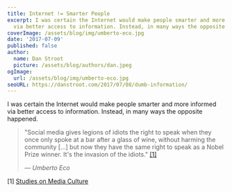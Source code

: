 ```yaml
---
title: Internet != Smarter People
excerpt: I was certain the Internet would make people smarter and more informed
  via better access to information. Instead, in many ways the opposite happened.
coverImage: /assets/blog/img/umberto-eco.jpg
date: '2017-07-09'
published: false
author:
  name: Dan Stroot
  picture: /assets/blog/authors/dan.jpeg
ogImage:
  url: /assets/blog/img/umberto-eco.jpg
seoURL: https://danstroot.com/2017/07/08/dumb-information/
---
```


I was certain the Internet would make people smarter and more informed via better access to information. Instead, in many ways the opposite happened.

> "Social media gives legions of idiots the right to speak when they once only spoke at a bar after a glass of wine, without harming the community [...] but now they have the same right to speak as a Nobel Prize winner. It's the invasion of the idiots." [[1]](#1)
>
> <cite>&mdash; Umberto Eco</cite>

<a id='1'>[1]</a> [Studies on Media Culture](https://en.wikipedia.org/wiki/Umberto_Eco#Studies_on_media_culture)
